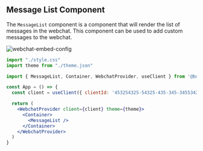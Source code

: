 
## Message List Component

The `MessageList` component is a component that will render the list of messages in the webchat. This component can be used to add custom messages to the webchat.

![webchat-embed-config](/docs/content/webchat/component-message-list.png)

```jsx /MessageList/
import "./style.css"
import theme from "./theme.json"

import { MessageList, Container, WebchatProvider, useClient } from '@botpress/webchat'

const App = () => {
  const client = useClient({ clientId: '453254325-54325-435-345-345534253' })

  return (
    <WebchatProvider client={client} theme={theme}>
      <Container>
        <MessageList />
      </Container>
    </WebchatProvider>
  )
}
```

<Demo example="webchat-react-message-list" title="Message List Demo" />
